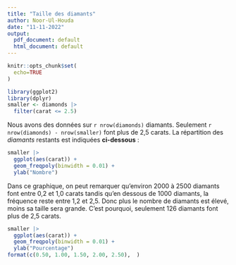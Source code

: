 ```yaml
---
title: "Taille des diamants"
author: Noor-Ul-Houda
date: "11-11-2022"
output:
  pdf_document: default
  html_document: default
---
```


```r
knitr::opts_chunk$set(
  echo=TRUE
)

library(ggplot2)
library(dplyr)
smaller <- diamonds |> 
  filter(carat <= 2.5)
```

Nous avons des données sur `r nrow(diamonds)` diamants. Seulement `r nrow(diamonds) - nrow(smaller)` font plus de 2,5 carats. La répartition des *diamants* restants est indiquées **ci-dessous** :

```r
smaller |> 
  ggplot(aes(carat)) + 
  geom_freqpoly(binwidth = 0.01) +
  ylab("Nombre")
```

Dans ce graphique, on peut remarquer qu'environ 2000 à 2500 diamants font entre 0,2 et 1,0 carats tandis qu'en dessous de 1000 diamants, la fréquence reste entre 1,2 et 2,5. Donc plus le nombre de diamants est élevé, moins sa taille sera grande. C'est pourquoi, seulement 126 diamants font plus de 2,5 carats.

```r
smaller |> 
  ggplot(aes(carat)) + 
  geom_freqpoly(binwidth = 0.01) +
  ylab("Pourcentage") 
format(c(0.50, 1.00, 1.50, 2.00, 2.50),  )
```
